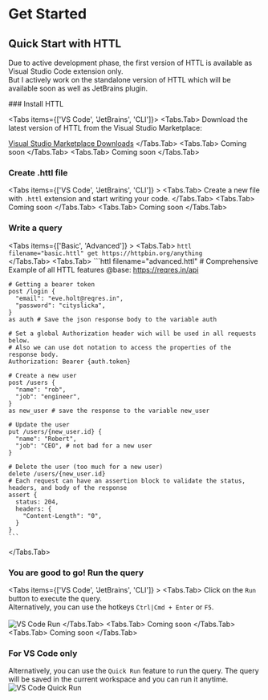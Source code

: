 
# Get Started

## Quick Start with HTTL

Due to active development phase, the first version of HTTL is available as Visual Studio Code extension only.\
But I actively work on the standalone version of HTTL which will be available soon as well as JetBrains plugin. 


<Steps>
### Install HTTL 

<Tabs items={['VS Code', 'JetBrains', 'CLI']}>
  <Tabs.Tab>
  Download the latest version of HTTL from the Visual Studio Marketplace:

  [Visual Studio Marketplace Downloads](https://marketplace.visualstudio.com/items?itemName=HTTL.httl-vscode)
  </Tabs.Tab>
  <Tabs.Tab>
    Coming soon
  </Tabs.Tab>
  <Tabs.Tab>
    Coming soon
  </Tabs.Tab>
</Tabs>

### Create .httl file

<Tabs items={['VS Code', 'JetBrains', 'CLI']} >
  <Tabs.Tab>
  Create a new file with `.httl` extension and start writing your code.
  </Tabs.Tab>
  <Tabs.Tab>
    Coming soon
  </Tabs.Tab>
  <Tabs.Tab>
    Coming soon
  </Tabs.Tab>
</Tabs>

### Write a query 


<Tabs items={['Basic', 'Advanced']} >
  <Tabs.Tab>
    ```httl filename="basic.httl"
    get https://httpbin.org/anything
    ```  
  </Tabs.Tab>
  <Tabs.Tab>
    ```httl filename="advanced.httl"
    # Comprehensive Example of all HTTL features
    @base: https://reqres.in/api

    # Getting a bearer token
    post /login {
      "email": "eve.holt@reqres.in",
      "password": "cityslicka",
    }
    as auth # Save the json response body to the variable auth

    # Set a global Authorization header wich will be used in all requests below.
    # Also we can use dot notation to access the properties of the response body. 
    Authorization: Bearer {auth.token}

    # Create a new user
    post /users {
      "name": "rob",
      "job": "engineer",
    }
    as new_user # save the response to the variable new_user

    # Update the user
    put /users/{new_user.id} {
      "name": "Robert",
      "job": "CEO", # not bad for a new user
    }

    # Delete the user (too much for a new user)
    delete /users/{new_user.id}
    # Each request can have an assertion block to validate the status, headers, and body of the response 
    assert {
      status: 204,
      headers: {
        "Content-Length": "0",
      }
    }
    ```
  </Tabs.Tab>
</Tabs>


### You are good to go! Run the query

<Tabs items={['VS Code', 'JetBrains', 'CLI']} >
  <Tabs.Tab>
    Click on the `Run` button to execute the query.\
    Alternatively, you can use the hotkeys `Ctrl|Cmd + Enter` or `F5`.
  <br/>    
    <img src="/images/vscode-run.png" alt="VS Code Run" />
  </Tabs.Tab>
  <Tabs.Tab>
    Coming soon
  </Tabs.Tab>
  <Tabs.Tab>
    Coming soon
  </Tabs.Tab>
</Tabs>

### For VS Code only

Alternatively, you can use the `Quick Run` feature to run the query. 
The query will be saved in the current workspace and you can run it anytime.
 <br/> 
<img src="/images/vscode-quick-run.png" alt="VS Code Quick Run" />

</Steps>


